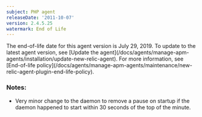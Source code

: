 ```yaml
---
subject: PHP agent
releaseDate: '2011-10-07'
version: 2.4.5.25
watermark: End of Life
---
```


<Callout variant="important">
  The end-of-life date for this agent version is July 29, 2019. To update to the latest agent version, see [Update the agent](/docs/agents/manage-apm-agents/installation/update-new-relic-agent). For more information, see [End-of-life policy](/docs/agents/manage-apm-agents/maintenance/new-relic-agent-plugin-end-life-policy).
</Callout>

### Notes:

* Very minor change to the daemon to remove a pause on startup if the daemon happened to start within 30 seconds of the top of the minute.
